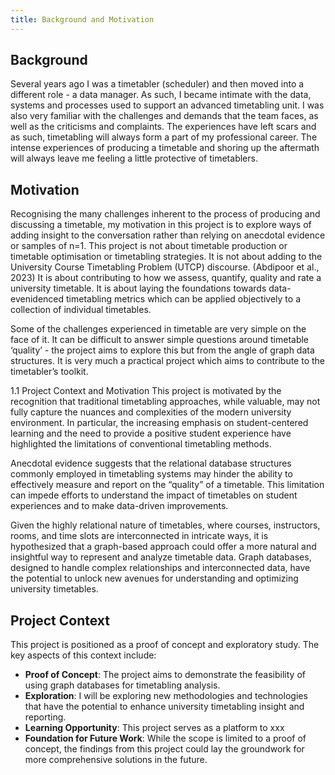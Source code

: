 ```yaml
---
title: Background and Motivation
---
```


## Background

Several years ago I was a timetabler (scheduler) and then moved into a different role - a data manager.  As such, I became intimate with the data, systems and processes used to support an advanced timetabling unit.  I was also very familiar with the challenges and demands that the team faces, as well as the criticisms and complaints.  The experiences have left scars and as such, timetabling will always form a part of my professional career.  The intense experiences of producing a timetable and shoring up the aftermath will always leave me feeling a little protective of timetablers.  

## Motivation

Recognising the many challenges inherent to the process of producing and discussing a timetable, my motivation in this project is to explore ways of adding insight to the conversation rather than relying on anecdotal evidence or samples of n=1.  This project is not about timetable production or timetable optimisation or timetabling strategies.  It is not about adding to the University Course Timetabling Problem (UTCP) discourse. (Abdipoor et al., 2023)  It is about contributing to how we assess, quantify, quality and rate a university timetable.  It is about laying the foundations towards data-evenidenced timetabling metrics which can be applied objectively to a collection of individual timetables.   

Some of the challenges experienced in timetable are very simple on the face of it.  It can be difficult to answer simple questions around timetable 'quality' - the project aims to explore this but from the angle of graph data structures.  It is very much a practical project which aims to contribute to the timetabler's toolkit.




1.1 Project Context and Motivation
This project is motivated by the recognition that traditional timetabling approaches, while valuable, may not fully capture the nuances and complexities of the modern university environment. In particular, the increasing emphasis on student-centered learning and the need to provide a positive student experience have highlighted the limitations of conventional timetabling methods.

Anecdotal evidence suggests that the relational database structures commonly employed in timetabling systems may hinder the ability to effectively measure and report on the "quality" of a timetable. This limitation can impede efforts to understand the impact of timetables on student experiences and to make data-driven improvements.

Given the highly relational nature of timetables, where courses, instructors, rooms, and time slots are interconnected in intricate ways, it is hypothesized that a graph-based approach could offer a more natural and insightful way to represent and analyze timetable data. Graph databases, designed to handle complex relationships and interconnected data, have the potential to unlock new avenues for understanding and optimizing university timetables.

## Project Context
This project is positioned as a proof of concept and exploratory study. The key aspects of this context include:

* **Proof of Concept**: The project aims to demonstrate the feasibility of using graph databases for timetabling analysis.
* **Exploration**: I will be exploring new methodologies and technologies that have the potential to enhance university timetabling insight and reporting.
* **Learning Opportunity**: This project serves as a platform to xxx
* **Foundation for Future Work**: While the scope is limited to a proof of concept, the findings from this project could lay the groundwork for more comprehensive solutions in the future.


